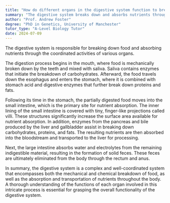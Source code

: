 ```yaml
---
title: "How do different organs in the digestive system function to break down and absorb nutrients?"
summary: "The digestive system breaks down and absorbs nutrients through the coordinated functions of various organs."
author: "Prof. Andrew Foster"
degree: "PhD in Genetics, University of Manchester"
tutor_type: "A-Level Biology Tutor"
date: 2024-07-09
---
```


The digestive system is responsible for breaking down food and absorbing nutrients through the coordinated activities of various organs.

The digestion process begins in the mouth, where food is mechanically broken down by the teeth and mixed with saliva. Saliva contains enzymes that initiate the breakdown of carbohydrates. Afterward, the food travels down the esophagus and enters the stomach, where it is combined with stomach acid and digestive enzymes that further break down proteins and fats.

Following its time in the stomach, the partially digested food moves into the small intestine, which is the primary site for nutrient absorption. The inner lining of the small intestine is covered with tiny, finger-like projections called villi. These structures significantly increase the surface area available for nutrient absorption. In addition, enzymes from the pancreas and bile produced by the liver and gallbladder assist in breaking down carbohydrates, proteins, and fats. The resulting nutrients are then absorbed into the bloodstream and transported to the liver for processing.

Next, the large intestine absorbs water and electrolytes from the remaining indigestible material, resulting in the formation of solid feces. These feces are ultimately eliminated from the body through the rectum and anus.

In summary, the digestive system is a complex and well-coordinated system that encompasses both the mechanical and chemical breakdown of food, as well as the absorption and transportation of nutrients throughout the body. A thorough understanding of the functions of each organ involved in this intricate process is essential for grasping the overall functionality of the digestive system.
    